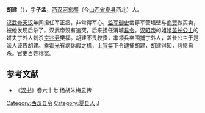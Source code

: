{{Not|福建|福建普通话}}

'''胡建'''（{{bd|？||前86年|}}），字'''子孟'''，[[西汉|西汉]][[河東郡_(中國)|河东郡]]（今[[山西省|山西省]][[夏县|夏县]]西北）人。

[[汉武帝|汉武帝]][[天汉_(西汉)|天汉]]年间担任军正丞，非常得军心，[[监军|监军]][[御史|御史]]凿穿军营墙壁与[[商贾|商贾]]做买卖，被他发现后杀了。汉武帝没有追究，后来担任渭城[[县令|县令]]。[[汉昭帝|汉昭帝]]的姐姐[[盖长公主|盖长公主]]的姘夫丁外人刺杀[[京兆尹|京兆尹]]樊福。胡建不畏权贵，率领兵卒围捕丁外人，盖长公主于是派人诬告胡建。乘[[霍光|霍光]]有病休假之机，[[上官桀|上官桀]]下令逮捕胡建，胡建得知，悲愤自杀。官吏百姓称冤。

==参考文献==
*《[[汉书|汉书]]》卷六十七 杨胡朱梅云传

{{DEFAULTSORT:H}}
[[Category:西汉县令|Category:西汉县令]]
[[Category:夏县人|Category:夏县人]]
[[Category:胡姓|J]]